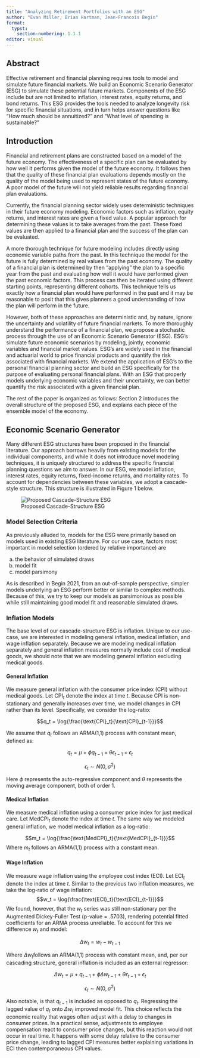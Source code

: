 ```yaml
---
title: "Analyzing Retirement Portfolios with an ESG"
author: "Evan Miller, Brian Hartman, Jean-Francois Begin"
format:
  typst:
    section-numbering: 1.1.1
editor: visual
---
```


## Abstract {.unnumbered}

Effective retirement and financial planning requires tools to model and simulate future financial markets. We build an Economic Scenario Generator (ESG) to simulate these potential future markets. Components of the ESG include but are not limited to inflation, interest rates, equity returns, and bond returns. This ESG provides the tools needed to analyze longevity risk for specific financial situations, and in turn helps answer questions like “How much should be annuitized?” and “What level of spending is sustainable?”

## Introduction

Financial and retirement plans are constructed based on a model of the future economy. The effectiveness of a specific plan can be evaluated by how well it performs given the model of the future economy. It follows then that the quality of these financial plan evaluations depends mostly on the quality of the model being used to represent states of the future economy. A poor model of the future will not yield reliable results regarding financial plan evaluations.

Currently, the financial planning sector widely uses deterministic techniques in their future economy modeling. Economic factors such as inflation, equity returns, and interest rates are given a fixed value. A popular approach for determining these values is to take averages from the past. These fixed values are then applied to a financial plan and the success of the plan can be evaluated.

A more thorough technique for future modeling includes directly using economic variable paths from the past. In this technique the model for the future is fully determined by real values from the past economy. The quality of a financial plan is determined by then "applying" the plan to a specific year from the past and evaluating how well it would have performed given the past economic factors. This process can then be iterated using different starting points, representing different cohorts. This technique tells us exactly how a financial plan would have performed in the past and it may be reasonable to posit that this gives planners a good understanding of how the plan will perform in the future.

However, both of these approaches are deterministic and, by nature, ignore the uncertainty and volatility of future financial markets. To more thoroughly understand the performance of a financial plan, we propose a stochastic process through the use of an Economic Scenario Generator (ESG). ESG's simulate future economic scenarios by modeling, jointly, economic variables and financial market values. ESG's are widely used in the financial and actuarial world to price financial products and quantify the risk associated with financial markets. We extend the application of ESG's to the personal financial planning sector and build an ESG specifically for the purpose of evaluating personal financial plans. With an ESG that properly models underlying economic variables and their uncertainty, we can better quantify the risk associated with a given financial plan.

The rest of the paper is organized as follows: Section 2 introduces the overall structure of the proposed ESG, and explains each piece of the ensemble model of the economy.

## Economic Scenario Generator

Many different ESG structures have been proposed in the financial literature. Our approach borrows heavily from existing models for the individual components, and while it does not introduce novel modeling techniques, it is uniquely structured to address the specific financial planning questions we aim to answer. In our ESG, we model inflation, interest rates, equity returns, fixed-income returns, and mortality rates. To account for dependencies between these variables, we adopt a cascade-style structure. This structure is illustrated in Figure 1 below.

![Proposed Cascade-Structure ESG](www/ESG_diagram.png)

### Model Selection Criteria

As previously alluded to, models for the ESG were primarily based on models used in existing ESG literature. For our use case, factors most important in model selection (ordered by relative importance) are 

a) the behavior of simulated draws
b) model fit
c) model parsimony

As is described in Begin 2021, from an out-of-sample perspective, simpler models underlying an ESG perform better or similar to complex methods. Because of this, we try to keep our models as parsimonious as possible while still maintaining good model fit and reasonable simulated draws.

### Inflation Models

The base level of our cascade-structure ESG is inflation. Unique to our use-case, we are interested in modeling general inflation, medical inflation, and wage inflation separately. Because we are modeling medical inflation separately and general inflation measures normally include cost of medical goods, we should note that we are modeling general inflation excluding medical goods.

#### General Inflation

We measure general inflation with the consumer price index (CPI) without medical goods. Let $\text{CPI}_t$ denote the index at time $t$. Because CPI is non-stationary and generally increases over time, we model changes in CPI rather than its level. Specifically, we consider the log-ratio: 

$$q_t = \log{\frac{\text{CPI}_t}{\text{CPI}_{t-1}}}$$ 

We assume that $q_t$​ follows an ARMA(1,1) process with constant mean, defined as:

$$q_t = \mu + \phi q_{t-1} + \theta\epsilon_{t-1} + \epsilon_t$$

$$\epsilon_t \sim N(0, \sigma^2)$$

Here $\phi$ represents the auto-regressive component and $\theta$ represents the moving average component, both of order 1.

#### Medical Inflation

We measure medical inflation using a consumer price index for just medical care. Let $\text{MedCPI}_t$ denote the index at time $t$. The same way we modeled general inflation, we model medical inflation as a log-ratio: 

$$m_t = \log{\frac{\text{MedCPI}_t}{\text{MedCPI}_{t-1}}}$$
Where $m_t$ follows an ARMA(1,1) process with a constant mean.

#### Wage Inflation

We measure wage inflation using the employee cost index (ECI). Let $\text{ECI}_t$ denote the index at time $t$. Similar to the previous two inflation measures, we take the log-ratio of wage inflation:
$$w_t = \log{\frac{\text{ECI}_t}{\text{ECI}_{t-1}}}$$
We found, however, that the $w_t$ series was still non-stationary per the Augmented Dickey-Fuller Test (p-value = .5703), rendering potential fitted coefficients for an ARMA process unreliable. To account for this we difference $w_t$ and model:

$$\Delta w_t = w_t - w_{t-1}$$

Where $\Delta w_t$​ follows an ARMA(1,1) process with constant mean, and, per our cascading structure, general inflation is included as an external regressor:

$$\Delta w_t = \mu + q_{t-1} + \phi \Delta w_{t-1} + \theta\epsilon_{t-1} + \epsilon_t$$

$$\epsilon_t \sim N(0, \sigma^2)$$

Also notable, is that $q_{t-1}$ is included as opposed to $q_{t}$. Regressing the lagged value of $q_t$ onto $\Delta w_t$ improved model fit. This choice reflects the economic reality that wages often adjust with a delay to changes in consumer prices. In a practical sense, adjustments to employee compensation react to consumer price changes, but this reaction would not occur in real time. It happens with some delay relative to the consumer price change, leading to lagged CPI measures better explaining variations in ECI then contemporaneous CPI values.

